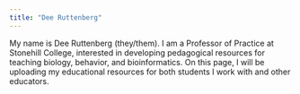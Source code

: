 ```yaml
---
title: "Dee Ruttenberg"
---
```


My name is Dee Ruttenberg (they/them). I am a Professor of Practice at Stonehill College, interested in developing pedagogical resources for teaching biology, behavior, and bioinformatics. On this page, I will be uploading my educational resources for both students I work with and other educators.
